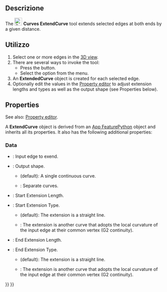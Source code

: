 <languages/>

{{Docnav
|[[Curves_MixedCurve|MixedCurve]]
|[[Curves_JoinCurve|JoinCurve]]
|[[Curves_Workbench|Curves]]
|IconL=Curves_MixedCurve.svg
|IconR=Curves_JoinCurve.svg
|IconC=Curves_workbench_icon.svg
}}

{{GuiCommand
|Name=Curves ExtendCurve
|MenuLocation=Curves → Extend Curve
|Workbenches=[[Curves_Workbench|Curves]]
}}

<span id="Description"></span>
==Descrizione==

The [[Image:Curves_ExtendCurve.svg|24px]] '''Curves ExtendCurve''' tool extends selected edges at both ends by a given distance.

<span id="Usage"></span>
==Utilizzo==

# Select one or more edges in the [[3D_view|3D view]].
# There are several ways to invoke the tool:
#* Press the {{Button|[[Image:Curves_ExtendCurve.svg|16px]] [[Curves_ExtendCurve|Extend Curve]]}} button.
#* Select the {{MenuCommand|Curves → [[Image:Curves_ExtendCurve.svg|16px]] Extend Curve}} option from the menu.
# An '''ExtendedCurve''' object is created for each selected edge.
# Optionally edit the values in the [[Property_editor|Property editor]] to adjust extension lengths and types as well as the output shape (see Properties below).

==Properties==

See also: [[Property_editor|Property editor]].

A '''ExtendCurve''' object is derived from an [[App_FeaturePython|App FeaturePython]] object and inherits all its properties. It also has the following additional properties:

===Data===

{{TitleProperty|Base}}

* {{PropertyData|Edge|LinkSub}}: Input edge to exend.
* {{PropertyData|Output|Enumeration}}: Output shape.
** {{Value|SingleEdge}} (default): A single continuous curve.
** {{Value|Wire}}: Separate curves.

{{TitleProperty|Beginning}}

* {{PropertyData|Length Start|Float}}: Start Extension Length.
* {{PropertyData|Type Start|Enumeration}}: Start Extension Type.
** {{Value|Straight}} (default): The extension is a straight line.
** {{Value|G2 curve}}: The extension is another curve that adopts the local curvature of the input edge at their common vertex (G2 continuity).

{{TitleProperty|End}}

* {{PropertyData|Length End|Float}}: End Extension Length.
* {{PropertyData|Type End|Enumeration}}: End Extension Type.
** {{Value|Straight}} (default): The extension is a straight line.
** {{Value|G2 curve}}: The extension is another curve that adopts the local curvature of the input edge at their common vertex (G2 continuity).


{{Docnav
|[[Curves_MixedCurve|MixedCurve]]
|[[Curves_JoinCurve|JoinCurve]]
|[[Curves_Workbench|Curves]]
|IconL=Curves_MixedCurve.svg
|IconR=Curves_JoinCurve.svg
|IconC=Curves_workbench_icon.svg
}}

{{Curves Tools navi{{#translation:}}}}
{{Userdocnavi{{#translation:}}}}